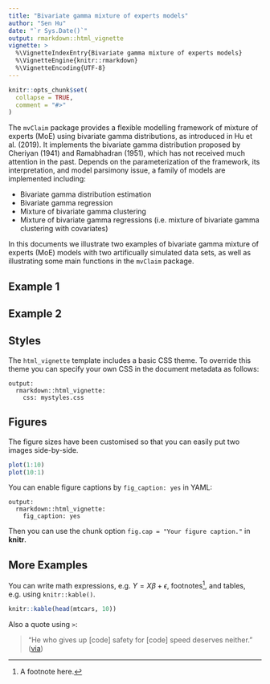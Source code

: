 ```yaml
---
title: "Bivariate gamma mixture of experts models"
author: "Sen Hu"
date: "`r Sys.Date()`"
output: rmarkdown::html_vignette
vignette: >
  %\VignetteIndexEntry{Bivariate gamma mixture of experts models}
  %\VignetteEngine{knitr::rmarkdown}
  %\VignetteEncoding{UTF-8}
---
```


```r
knitr::opts_chunk$set(
  collapse = TRUE,
  comment = "#>"
)
```

The `mvClaim` package provides a flexible modelling framework of mixture of experts (MoE) using bivariate gamma distributions, as introduced in Hu et al. (2019).
It implements the bivariate gamma distribution proposed by Cheriyan (1941) and Ramabhadran (1951), which has not received much attention in the past. 
Depends on the parameterization of the framework, its interpretation, and model parsimony issue, a family of models are implemented including: 

* Bivariate gamma distribution estimation
* Bivariate gamma regression
* Mixture of bivariate gamma clustering
* Mixture of bivariate gamma regressions (i.e. mixture of bivariate gamma clustering with covariates)


In this documents we illustrate two examples of bivariate gamma mixture of experts (MoE) models with two artificually simulated data sets, as well as illustrating some main functions in the `mvClaim` package. 


## Example 1







## Example 2

## Styles

The `html_vignette` template includes a basic CSS theme. To override this theme you can specify your own CSS in the document metadata as follows:

    output: 
      rmarkdown::html_vignette:
        css: mystyles.css

## Figures

The figure sizes have been customised so that you can easily put two images side-by-side. 

```r
plot(1:10)
plot(10:1)
```

You can enable figure captions by `fig_caption: yes` in YAML:

    output:
      rmarkdown::html_vignette:
        fig_caption: yes

Then you can use the chunk option `fig.cap = "Your figure caption."` in **knitr**.

## More Examples

You can write math expressions, e.g. $Y = X\beta + \epsilon$, footnotes^[A footnote here.], and tables, e.g. using `knitr::kable()`.

```r
knitr::kable(head(mtcars, 10))
```

Also a quote using `>`:

> "He who gives up [code] safety for [code] speed deserves neither."
([via](https://twitter.com/hadleywickham/status/504368538874703872))
